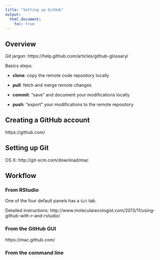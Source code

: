 ```yaml
---
title: "Setting up GitHub"
output:
  html_document:
    toc: true
---
```


## Overview

Git jargon: https://help.github.com/articles/github-glossary/

Basics steps:

  - __clone__: copy the remote code repository locally
  
  - __pull__: fetch and merge remote changes
  
  - __commit__: "save" and document your modifications locally
  
  - __push__: "export" your modifications to the remote repository

## Creating a GitHub account

https://github.com/

## Setting up Git

OS X: http://git-scm.com/download/mac

## Workflow

### From RStudio

One of the four default panels has a `Git` tab.

Detailed instructions: http://www.molecularecologist.com/2013/11/using-github-with-r-and-rstudio/

### From the GitHub GUI

https://mac.github.com/

### From the command line


